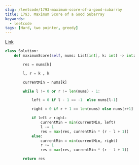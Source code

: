 ```yaml
---
slug: /leetcode/1793-maximum-score-of-a-good-subarray
title: 1793. Maximum Score of a Good Subarray
keywords:
  - leetcode
tags: [Hard, two pointer, greedy]
---
```


[Link](https://leetcode.com/problems/maximum-score-of-a-good-subarray/description/)

```python
class Solution:
    def maximumScore(self, nums: List[int], k: int) -> int:

        res = nums[k]

        l, r = k , k

        currentMin = nums[k]

        while l != 0 or r != len(nums) - 1:

            left = 0 if l - 1 == -1  else nums[l-1]

            right = 0 if r + 1 == len(nums) else nums[r+1]

            if left > right:
                currentMin = min(currentMin, left)
                l -= 1
                res = max(res, currentMin * (r - l + 1))
            else:
                currentMin = min(currentMin, right)
                r += 1
                res = max(res, currentMin * (r - l + 1))

        return res
```
